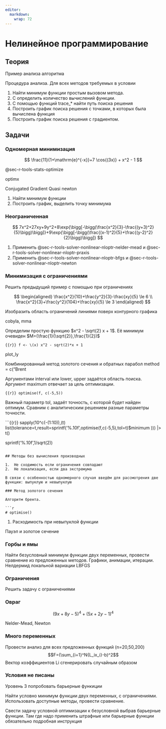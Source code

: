 ```yaml
---
editor: 
  markdown: 
    wrap: 72
---
```


# Нелинейное программирование {#sec-lab-alghorithm-nonlinear}

## Теория

Пример анализа алгоритма

Процедура анализа. Для всех методов требуемых в условии

1.  Найти минимум функции простым вызовом метода.
2.  С определить количество вычислений функции.
3.  С помощью функций trace\_\* найти путь поиска решения
4.  Построить график поиска решения с точками, в которых была вычислена
    функция
5.  Построить график поиска решения с градиентом.

## Задачи

::: {#exr-lab-alghoritm-basic-one-dim}
### Одномерная минимизация

$$
\frac{11}{1+\mathrm{e}^{-x}}+7 \cos{(3x)} + x^2 - 1
$$

@sec-r-tools-stats-optimize

optimx

Conjugated Gradient Quasi newton

1.  Найти минимум функции
2.  Построить график, выделить точку минимума
:::

### Неограниченная

$$
7x^2+27xy+9y^2+8\exp{\bigg[-\bigg(\frac{x^2}{3}-\frac{(y+3)^2}{5}\bigg)\bigg]}+9\exp{\bigg[-\bigg(\frac{(x-1)^2}{5}+\frac{(y-2)^2}{2}\bigg)\bigg]}
$$

1.  Применить @sec-r-tools-solver-nonlinear-nloptr-nelder-mead и
    @sec-r-tools-solver-nonlinear-nloptr-praxis
2.  Применить @sec-r-tools-solver-nonlinear-nloptr-bfgs и
    @sec-r-tools-solver-nonlinear-nloptr-newton

### Минимизация с ограничениями

Решить предыдущий пример с помощью при ограничениях

$$
\begin{aligned}
\frac{x^2}{10}+\frac{y^2}{3}-\frac{xy}{5} \le 6 \\
\frac{x^2}{3}+\frac{y^2}{104}+\frac{xy}{5} \le 3
\end{aligned}
$$

Изобразить область ограничений линиями поверх контурного графика

cobyla, mma

Определим простую функцию $x^2 - \sqrt{2} x + 1$. Её минимум очевиден
$M=(\frac{1}{\sqrt{2}},\frac{1}{2})$

```{{r}}
f <- \(x) x^2 - sqrt(2)*x + 1
```

plot_ly

Комбинированный метод золотого сечения и обратных парабол method =
c("Brent

Аргументами interval или lower, upper задаётся область поиска. Аргумент
maximum отвечает за цель оптимизации.

```{{r}}
optimise(f, c(-5,5))
```

Важный параметр tol, задаёт точность, с которой будет найден оптимум.
Сравним с аналитическим решением разные параметры точности.

```{{r}}
sapply(10^c(-(1:10)),\(t) list(tolerance=t,result=sprintf('%.10f',optimise(f,c(-5,5),tol=t)$minimum ))) |> t()

sprintf('%.10f',1/sqrt(2))
```

## Методы без вычисления производных

1.  Не сходимость если ограничения совпадают
2.  Не локализация, если два экстремума

В связи с особенностью одномерного случая введём для рассмотрения две
функции: выпуклую и невыпуклую

### Метод золотого сечения

Алгоритм брента.

```r
# optimise()
```

1.  Расходимость при невыпуклой функции

Пауэл и золотое сечение

### Горбы и ямы

Найти безусловный минимум функции двух переменных, провести сравнение из
предложенных методов. Графики, анимации, итерации. Нелдермид локальной
вариации LBFGS

### Ограничения

Решить задачу с ограничениями

### Овраг

$$
(9x+8y-5)^4 + (5x+2y-1)^4
$$

Nelder-Mead, Newton

### Много переменных

Провести анализ для всех предложенных функций (n=20,50,200)
$$F=(\sum_{i=1}^N{L_ix_i}-b)^2$$ Вектор коэффициентов Li сгенерировать
случайным образом

### Условия не писаны

Уровень 3 попробовать барьерные функиции

Найти условно минимум функции двух переменных, с ограничениями.
Использовать доступные методы, провести сравнение.

Свести задачу условной оптимизации к безусловной выбрав барьерные
функции. Там где надо применить штрафные или барьерные функции
обязательно подробная инструкция
